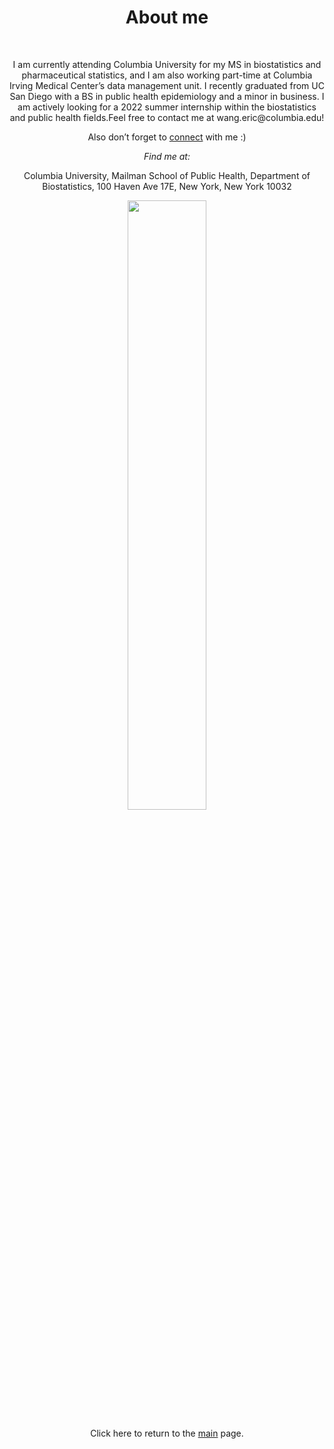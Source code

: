 

<center> <h1>About me</h1> </center>

<br>
<center>

I am currently attending Columbia University for my MS in biostatistics and pharmaceutical statistics, and I am also working part-time at Columbia Irving Medical Center’s data management unit. I recently graduated from UC San Diego with a BS in public health epidemiology and a minor in business. I am actively looking for a 2022 summer internship within the biostatistics and public health fields.Feel free to contact me at wang.eric@columbia.edu!

Also don't forget to [connect](connect.html) with me :)

*Find me at:*

Columbia University,
Mailman School of Public Health,
Department of Biostatistics,
100 Haven Ave 17E,
New York, New York 10032

<img src="images/Profile Pic.jpeg" style="width:50%"> 

Click here to return to the [main](index.html) page.


